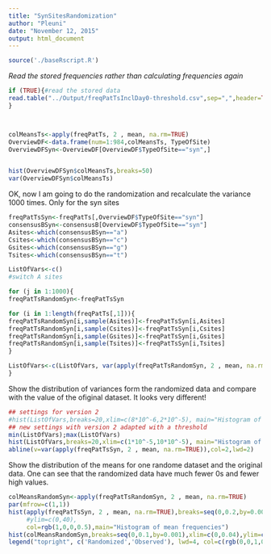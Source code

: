 ```yaml
---
title: "SynSitesRandomization"
author: "Pleuni"
date: "November 12, 2015"
output: html_document
---
```



```r
source('./baseRscript.R')
```

*Read the stored frequencies rather than calculating frequencies again*
```r
if (TRUE){#read the stored data
read.table("../Output/freqPatTsInclDay0-threshold.csv",sep=",",header=TRUE,row.names=1)->freqPatTs
}



colMeansTs<-apply(freqPatTs, 2 , mean, na.rm=TRUE)
OverviewDF<-data.frame(num=1:984,colMeansTs, TypeOfSite)
OverviewDFSyn<-OverviewDF[OverviewDF$TypeOfSite=="syn",]


hist(OverviewDFSyn$colMeansTs,breaks=50)
var(OverviewDFSyn$colMeansTs)
```


OK, now I am going to do the randomization and recalculate the variance 1000 times. Only for the syn sites
```r
freqPatTsSyn<-freqPatTs[,OverviewDF$TypeOfSite=="syn"]
consensusBSyn<-consensusB[OverviewDF$TypeOfSite=="syn"]
Asites<-which(consensusBSyn=="a")
Csites<-which(consensusBSyn=="c")
Gsites<-which(consensusBSyn=="g")
Tsites<-which(consensusBSyn=="t")

ListOfVars<-c()
#switch A sites

for (j in 1:1000){
freqPatTsRandomSyn<-freqPatTsSyn

for (i in 1:length(freqPatTs[,1])){
freqPatTsRandomSyn[i,sample(Asites)]<-freqPatTsSyn[i,Asites]
freqPatTsRandomSyn[i,sample(Csites)]<-freqPatTsSyn[i,Csites]
freqPatTsRandomSyn[i,sample(Gsites)]<-freqPatTsSyn[i,Gsites]
freqPatTsRandomSyn[i,sample(Tsites)]<-freqPatTsSyn[i,Tsites]
}

ListOfVars<-c(ListOfVars, var(apply(freqPatTsRandomSyn, 2 , mean, na.rm=TRUE)))
}
```




Show the distribution of variances form the randomized data and compare with the value of the ofiginal dataset. It looks very different!
```r
## settings for version 2
#hist(ListOfVars,breaks=20,xlim=c(8*10^-6,2*10^-5), main="Histogram of variances vs observed variance")
## new settings with version 2 adapted with a threshold
min(ListOfVars);max(ListOfVars)
hist(ListOfVars,breaks=20,xlim=c(1*10^-5,10*10^-5), main="Histogram of variances vs observed variance")
abline(v=var(apply(freqPatTsSyn, 2 , mean, na.rm=TRUE)),col=2,lwd=2)

```
Show the distribution of the means for one randome dataset and the original data. One can see that the randomized data have much fewer 0s and fewer high values. 
```r
colMeansRandomSyn<-apply(freqPatTsRandomSyn, 2 , mean, na.rm=TRUE)
par(mfrow=c(1,1))
hist(apply(freqPatTsSyn, 2 , mean, na.rm=TRUE),breaks=seq(0,0.2,by=0.001),xlim=c(0,0.04),
     #ylim=c(0,40),
     col=rgb(1,0,0,0.5),main="Histogram of mean frequencies")
hist(colMeansRandomSyn,breaks=seq(0,0.1,by=0.001),xlim=c(0,0.04),ylim=c(0,40),add=T,col=rgb(0,0,1,0.5))
legend("topright", c('Randomized','Observed'), lwd=4, col=c(rgb(0,0,1,0.5), rgb(1,0,0,0.5)))
```



